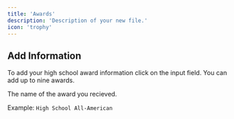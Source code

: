 ```yaml
---
title: 'Awards'
description: 'Description of your new file.'
icon: 'trophy'
---
```

## Add Information
To add your high school award information click on the input field. You can add up to nine awards.

<ResponseField name="Award" type="text" required>
The name of the award you recieved.

Example: `High School All-American`

</ResponseField>